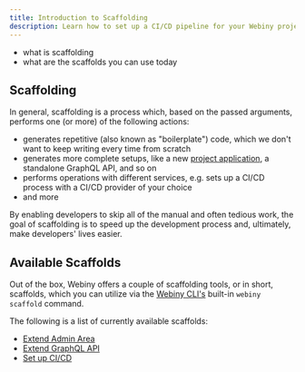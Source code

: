 ```yaml
---
title: Introduction to Scaffolding
description: Learn how to set up a CI/CD pipeline for your Webiny project.
---
```



<Alert type="success" title="What you'll learn">

- what is scaffolding
- what are the scaffolds you can use today

</Alert>

## Scaffolding

In general, scaffolding is a process which, based on the passed arguments, performs one (or more) of the following actions:

- generates repetitive (also known as "boilerplate") code, which we don't want to keep writing every time from scratch
- generates more complete setups, like a new [project application](/docs/key-topics/project-organization/project-applications-and-packages/), a standalone GraphQL API, and so on
- performs operations with different services, e.g. sets up a CI/CD process with a CI/CD provider of your choice
- and more

By enabling developers to skip all of the manual and often tedious work, the goal of scaffolding is to speed up the development process and, ultimately, make developers' lives easier.

## Available Scaffolds

Out of the box, Webiny offers a couple of scaffolding tools, or in short, scaffolds, which you can utilize via the [Webiny CLI's](../../core-development-concepts/basics/webiny-cli) built-in `webiny scaffold` command.

The following is a list of currently available scaffolds:

- [Extend Admin Area](../../core-development-concepts/scaffolding/extend-admin-area)
- [Extend GraphQL API](../../core-development-concepts/scaffolding/extend-graphql-api)
- [Set up CI/CD](../../core-development-concepts/ci-cd/setup)
